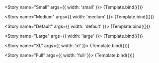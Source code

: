 
<Meta 
  title="Right Drawer/Drawer/Width" 
  component={RightDrawer}
/>

<Story name="Small" args={{ width: 'small' }}>
  {Template.bind({})}
</Story>

<Story name="Medium" args={{ width: 'medium' }}>
  {Template.bind({})}
</Story>

<Story name="Default" args={{ width: 'default' }}>
  {Template.bind({})}
</Story>

<Story name="Large" args={{ width: 'large' }}>
  {Template.bind({})}
</Story>

<Story name="XL" args={{ width: 'xl' }}>
  {Template.bind({})}
</Story>

<Story name="Full" args={{ width: 'full' }}>
  {Template.bind({})}
</Story>

